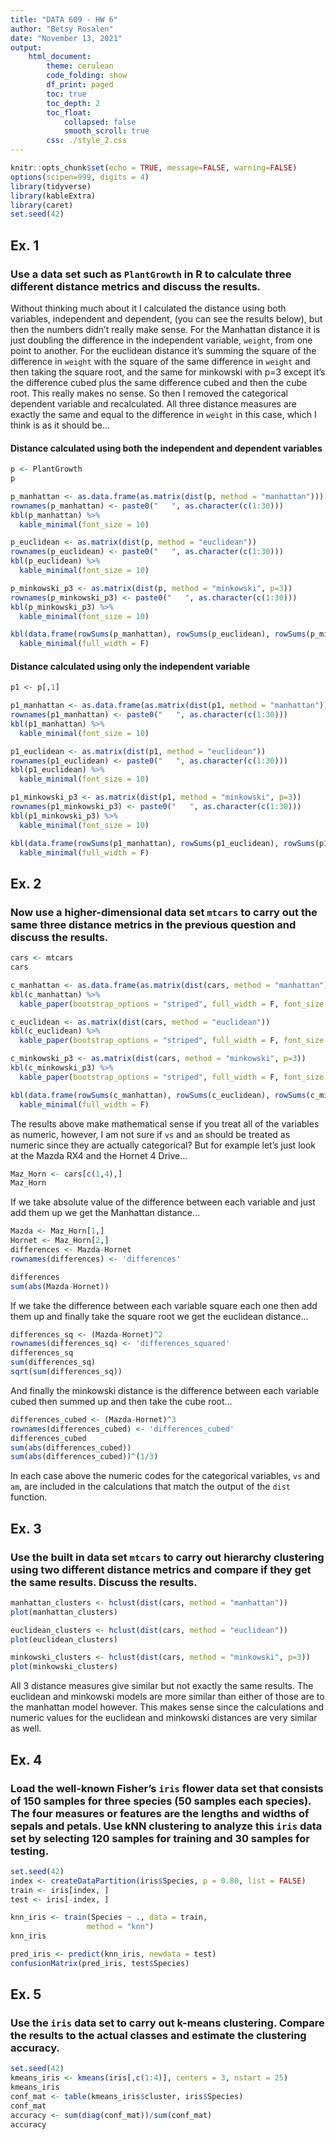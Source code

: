 ```yaml
---
title: "DATA 609 - HW 6"
author: "Betsy Rosalen"
date: "November 13, 2021"
output:
    html_document:
        theme: cerulean
        code_folding: show
        df_print: paged
        toc: true
        toc_depth: 2
        toc_float:
            collapsed: false
            smooth_scroll: true
        css: ./style_2.css
---
```


```r
knitr::opts_chunk$set(echo = TRUE, message=FALSE, warning=FALSE)
options(scipen=999, digits = 4)
library(tidyverse)
library(kableExtra)
library(caret)
set.seed(42)
```

## Ex. 1

### Use a data set such as `PlantGrowth` in R to calculate three different distance metrics and discuss the results.

Without thinking much about it I calculated the distance using both variables, independent and dependent, (you can see the results below), but then the numbers didn't really make sense.  For the Manhattan distance it is just doubling the difference in the independent variable, `weight`, from one point to another.  For the euclidean distance it's summing the square of the difference in `weight` with the square of the same difference in `weight` and then taking the square root, and the same for minkowski with p=3 except it's the difference cubed plus the same difference cubed and then the cube root. This really makes no sense.  So then I removed the categorical dependent variable and recalculated.  All three distance measures are exactly the same and equal to the difference in `weight` in this case, which I think is as it should be...

#### Distance calculated using both the independent and dependent variables

```r
p <- PlantGrowth
p

p_manhattan <- as.data.frame(as.matrix(dist(p, method = "manhattan")))
rownames(p_manhattan) <- paste0("   ", as.character(c(1:30)))
kbl(p_manhattan) %>%
  kable_minimal(font_size = 10) 

p_euclidean <- as.matrix(dist(p, method = "euclidean"))
rownames(p_euclidean) <- paste0("   ", as.character(c(1:30)))
kbl(p_euclidean) %>%
  kable_minimal(font_size = 10) 

p_minkowski_p3 <- as.matrix(dist(p, method = "minkowski", p=3))
rownames(p_minkowski_p3) <- paste0("   ", as.character(c(1:30)))
kbl(p_minkowski_p3) %>%
  kable_minimal(font_size = 10) 

kbl(data.frame(rowSums(p_manhattan), rowSums(p_euclidean), rowSums(p_minkowski_p3))) %>%
  kable_minimal(full_width = F)
```

#### Distance calculated using only the independent variable

```r
p1 <- p[,1]

p1_manhattan <- as.data.frame(as.matrix(dist(p1, method = "manhattan")))
rownames(p1_manhattan) <- paste0("   ", as.character(c(1:30)))
kbl(p1_manhattan) %>%
  kable_minimal(font_size = 10) 

p1_euclidean <- as.matrix(dist(p1, method = "euclidean"))
rownames(p1_euclidean) <- paste0("   ", as.character(c(1:30)))
kbl(p1_euclidean) %>%
  kable_minimal(font_size = 10) 

p1_minkowski_p3 <- as.matrix(dist(p1, method = "minkowski", p=3))
rownames(p1_minkowski_p3) <- paste0("   ", as.character(c(1:30)))
kbl(p1_minkowski_p3) %>%
  kable_minimal(font_size = 10) 

kbl(data.frame(rowSums(p1_manhattan), rowSums(p1_euclidean), rowSums(p1_minkowski_p3))) %>%
  kable_minimal(full_width = F)
```
  
## Ex. 2

### Now use a higher-dimensional data set `mtcars` to carry out the same three distance metrics in the previous question and discuss the results.  

```r
cars <- mtcars
cars

c_manhattan <- as.data.frame(as.matrix(dist(cars, method = "manhattan")))
kbl(c_manhattan) %>%
  kable_paper(bootstrap_options = "striped", full_width = F, font_size = 11)

c_euclidean <- as.matrix(dist(cars, method = "euclidean"))
kbl(c_euclidean) %>%
  kable_paper(bootstrap_options = "striped", full_width = F, font_size = 11)

c_minkowski_p3 <- as.matrix(dist(cars, method = "minkowski", p=3))
kbl(c_minkowski_p3) %>%
  kable_paper(bootstrap_options = "striped", full_width = F, font_size = 11)

kbl(data.frame(rowSums(c_manhattan), rowSums(c_euclidean), rowSums(c_minkowski_p3))) %>%
  kable_minimal(full_width = F)
```

The results above make mathematical sense if you treat all of the variables as numeric, however, I am not sure if `vs` and `am` should be treated as numeric since they are actually categorical?  But for example let's just look at the Mazda RX4 and the Hornet 4 Drive...

```r
Maz_Horn <- cars[c(1,4),]
Maz_Horn
```
If we take absolute value of the difference between each variable and just add them up we get the Manhattan distance...

```r
Mazda <- Maz_Horn[1,]
Hornet <- Maz_Horn[2,]
differences <- Mazda-Hornet
rownames(differences) <- 'differences'

differences
sum(abs(Mazda-Hornet))
```

If we take the difference between each variable square each one then add them up and finally take the square root we get the euclidean distance...

```r
differences_sq <- (Mazda-Hornet)^2
rownames(differences_sq) <- 'differences_squared'
differences_sq
sum(differences_sq)
sqrt(sum(differences_sq))
```

And finally the minkowski distance is the difference between each variable cubed then summed up and then take the cube root...

```r
differences_cubed <- (Mazda-Hornet)^3
rownames(differences_cubed) <- 'differences_cubed'
differences_cubed
sum(abs(differences_cubed))
sum(abs(differences_cubed))^(1/3)
```

In each case above the numeric codes for the categorical variables, `vs` and `am`, are included in the calculations that match the output of the `dist` function.  

## Ex. 3

### Use the built in data set `mtcars` to carry out hierarchy clustering using two different distance metrics and compare if they get the same results.  Discuss the results.  

```r
manhattan_clusters <- hclust(dist(cars, method = "manhattan"))
plot(manhattan_clusters)

euclidean_clusters <- hclust(dist(cars, method = "euclidean"))
plot(euclidean_clusters)

minkowski_clusters <- hclust(dist(cars, method = "minkowski", p=3))
plot(minkowski_clusters)
```

All 3 distance measures give similar but not exactly the same results.  The euclidean and minkowski models are more similar than either of those are to the manhattan model however.  This makes sense since the calculations and numeric values for the euclidean and minkowski distances are very similar as well.

## Ex. 4

### Load the well-known Fisher's `iris` flower data set that consists of 150 samples for three species (50 samples each species).  The four measures or features are the lengths and widths of sepals and petals.  Use kNN clustering to analyze this `iris` data set by selecting 120 samples for training and 30 samples for testing.

```r
set.seed(42)
index <- createDataPartition(iris$Species, p = 0.80, list = FALSE)
train <- iris[index, ]
test <- iris[-index, ]

knn_iris <- train(Species ~ ., data = train, 
                 method = "knn")
knn_iris

pred_iris <- predict(knn_iris, newdata = test)
confusionMatrix(pred_iris, test$Species)
```


## Ex. 5

### Use the `iris` data set to carry out k-means clustering.  Compare the results to the actual classes and estimate the clustering accuracy.

```r
set.seed(42)
kmeans_iris <- kmeans(iris[,c(1:4)], centers = 3, nstart = 25)
kmeans_iris
conf_mat <- table(kmeans_iris$cluster, iris$Species)
conf_mat
accuracy <- sum(diag(conf_mat))/sum(conf_mat)
accuracy
```
